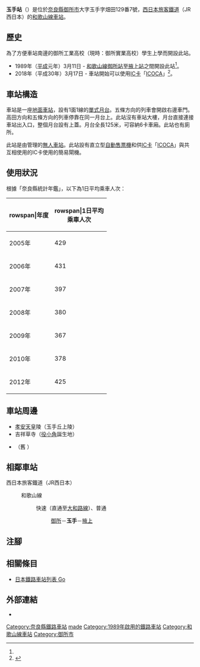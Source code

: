 {{NoteTA|G1=Transport
|T=zh-hans:玉手站;zh-hk:玉手站;zh-tw:玉手車站;
|1=zh-hans:玉手站;zh-hk:玉手站;zh-tw:玉手車站;
}}
{{Infobox station
|公司色 = #0072bc
|站名 = 玉手
|圖片 = Tamade Station (building).jpg
|圖片說明 = 車站入口（2008年9月15日）
|日文原名 = 玉手
|平假名 = たまで
|羅馬拼音 = Tamade
|副站名 = 
|電報略號 = タテ
|所在地 = {{JPN}}[[奈良縣|奈良縣]][[御所市|御所市]]大字玉手字畑田129番7號
|座標 = {{coord|34|27|30|N|135|44|56.61|E|type:railwaystation_region:JP-24|display=inline,title}}
|車站構造 = [[地面車站|地面車站]]
|月台配置 = 1面1線<ref name="交通890125">{{Cite news |title=3月11日に開業 JR西日本 三新設駅名きまる |newspaper={{Translink|ja|交通新聞}} |publisher=交通新聞社 |date=1989-01-25 |page=2 }}</ref>
|啟用年月日 = 1989年（[[平成|平成]]元年）3月11日{{R|交通890125}}<ref name="trafic-yearbook-1990">《平成2年版 交通年鑑》 交通協力會，1990年3月15日。</ref>
|廢站年月日 = 
|乘客人數 = 436
|上下車人次 = 
|統計年度 = 2017
|轉車 = 
|全寬備註 = [[無人車站|無人車站]]{{R|交通890125}}（設有自動售票機）
|adjacent = {{Adjacent stations|system=西日本旅客鐵道近畿地域路線|line=KT|left=御所|right=掖上|note-left=1.8km|note-mid=距離[[王寺站_(日本)|王寺]]19.4km|note-right=1.5km}}
}}
'''玉手站'''（{{jpn|j=玉手駅|hg=たまでえき|rm=Tamade eki|f=y}}）是位於[[奈良縣|奈良縣]][[御所市|御所市]]大字玉手字畑田129番7號，[[西日本旅客鐵道|西日本旅客鐵道]]（JR西日本）的[[和歌山線|和歌山線]][[鐵路車站|車站]]。

== 歷史 ==
為了方便車站南邊的御所工業高校（現時：御所實業高校）學生上學而開設此站。
* 1989年（[[平成|平成]]元年）3月11日 - [[和歌山線|和歌山線]][[御所站|御所站]]至[[掖上站|掖上站]]之間開設此站{{R|交通890125}}<ref name="trafic-yearbook-1990" />。
* 2018年（平成30年）3月17日 - 車站開始可以使用[[IC卡|IC卡]]「[[ICOCA|ICOCA]]」<ref>{{Cite press release |title=2018年春 和歌山線ICOCA利用可能エリア拡大日が決まりました |publisher=西日本旅客鉄道 |date=2018-01-22 |url=https://www.westjr.co.jp/press/article/2018/01/page_11739.html |accessdate=2018-08-04 |language=ja |archive-date=2020-10-30 |archive-url=https://web.archive.org/web/20201030172810/https://www.westjr.co.jp/press/article/2018/01/page_11739.html |dead-url=no }}</ref>。
== 車站構造 ==
車站是一座[[地面車站|地面車站]]，設有1面1線的[[單式月台|單式月台]]。五條方向的列車會開啟右邊車門。高田方向和五條方向的列車停靠在同一月台上{{R|交通890125}}。此站沒有車站大樓，月台直接連接車站出入口，整個月台設有上蓋。月台全長125米，可容納6卡車廂{{R|交通890125}}。此站也有廁所。

此站是由{{Translink|ja|王寺鉄道部|王寺鐵道部}}管理的[[無人車站|無人車站]]。此站設有直立型[[自動售票機|自動售票機]]和供[[IC卡|IC卡]]「[[ICOCA|ICOCA]]」與共互相使用的IC卡使用的簡易閘機。

== 使用狀況 ==
根據「奈良縣統計年鑑」，以下為1日平均乘車人次：
{| class="wikitable" style="text-align:right;"
|-
!rowspan|年度
!rowspan|1日平均<br>乘車人次
|-
|2005年
|429
|-
|2006年
|431
|-
|2007年
|397
|-
|2008年
|380
|-
|2009年
|367
|-
|2010年
|378
|-
|2012年
|425
|}
== 車站周邊 ==
* [[孝安天皇|孝安天皇]]陵（玉手丘上陵）
* 吉祥草寺（[[役小角|役小角]]誕生地）
* {{Translink|ja|奈良県立御所実業高等学校|奈良縣立御所實業高等學校}}（舊 {{Translink|ja|奈良県立御所工業高等学校|奈良縣立御所工業高等學校}}）
== 相鄰車站 ==
; 西日本旅客鐵道（JR西日本）
: {{JR西路線記号|K|T}} 和歌山線
:: {{color|#f60|■}}快速（直通至[[大和路線|大和路線]]）、{{color|#999|■}}普通
::: [[御所站|御所]]－'''玉手'''－[[掖上站|掖上]]
== 注腳 ==
{{Reflist}}
== 相關條目 ==
* [[日本鐵路車站列表_Go|日本鐵路車站列表 Go]]
== 外部連結 ==
* {{外部連結/JR西日本車站|0621833|玉手}}{{ja icon}}
{{和歌山線}}
{{DEFAULTSORT:Tamade}}
[[Category:奈良縣鐵路車站|Category:奈良縣鐵路車站]]
[[Category:日本鐵路車站_Ta|made]]
[[Category:1989年啟用的鐵路車站|Category:1989年啟用的鐵路車站]]
[[Category:和歌山線車站|Category:和歌山線車站]]
[[Category:御所市|Category:御所市]]
